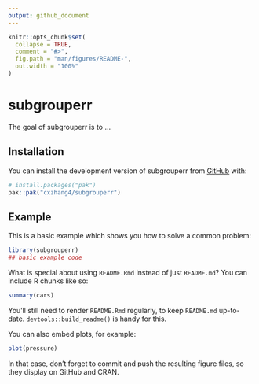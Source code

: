 ```yaml
---
output: github_document
---
```


<!-- README.md is generated from README.Rmd. Please edit that file -->

```r
knitr::opts_chunk$set(
  collapse = TRUE,
  comment = "#>",
  fig.path = "man/figures/README-",
  out.width = "100%"
)
```

# subgrouperr

<!-- badges: start -->
<!-- badges: end -->

The goal of subgrouperr is to ...

## Installation

You can install the development version of subgrouperr from [GitHub](https://github.com/) with:

``` r
# install.packages("pak")
pak::pak("cxzhang4/subgrouperr")
```

## Example

This is a basic example which shows you how to solve a common problem:

```r
library(subgrouperr)
## basic example code
```

What is special about using `README.Rmd` instead of just `README.md`? You can include R chunks like so:

```r
summary(cars)
```

You'll still need to render `README.Rmd` regularly, to keep `README.md` up-to-date. `devtools::build_readme()` is handy for this.

You can also embed plots, for example:

```r
plot(pressure)
```

In that case, don't forget to commit and push the resulting figure files, so they display on GitHub and CRAN.
